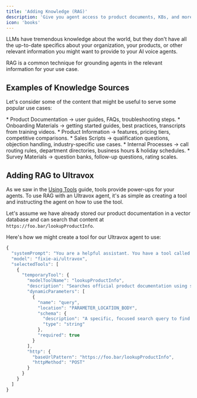 ```yaml
---
title: 'Adding Knowledge (RAG)'
description: 'Give you agent access to product documents, KBs, and more.'
icon: 'books'
---
```


LLMs have tremendous knowledge about the world, but they don't have all the up-to-date specifics about your organization, your products, or other relevant information you might want to provide to your AI voice agents.

RAG is a common technique for grounding agents in the relevant information for your use case.

## Examples of Knowledge Sources
Let's consider some of the content that might be useful to serve some popular use cases:

<AccordionGroup>
  <Accordion icon="bell-concierge" iconType="sharp-solid" title="Customer Success & Support" defaultOpen="true">
    * Product Documentation → user guides, FAQs, troubleshooting steps.
    * Onboarding Materials → getting started guides, best practices, transcripts from training videos.
  </Accordion>
  <Accordion icon="messages-dollar" iconType="sharp-solid" title="Customer Acquisition">
    * Product Information → features, pricing tiers, competitive comparisons.
    * Sales Scripts → qualification questions, objection handling, industry-specific use cases.
  </Accordion>
  <Accordion icon="ballot-check" iconType="sharp-solid" title="Operations">
    * Internal Processes → call routing rules, department directories, business hours & holiday schedules.
    * Survey Materials → question banks, follow-up questions, rating scales.
  </Accordion>
</AccordionGroup>

## Adding RAG to Ultravox
As we saw in the [Using Tools](/essentials/tools) guide, tools provide power-ups for your agents. To use RAG with an Ultravox agent, it's as simple as creating a tool and instructing the agent on how to use the tool.

Let's assume we have already stored our product documentation in a vector database and can search that content at `https://foo.bar/lookupProductInfo`.

Here's how we might create a tool for our Ultravox agent to use:

```js Example: Adding a RAG tool
{
  "systemPrompt": "You are a helpful assistant. You have a tool called 'lookupProductInfo' that you must use to find answers.",
  "model": "fixie-ai/ultravox",
  "selectedTools": [
    {
      "temporaryTool": {
        "modelToolName": "lookupProductInfo",
        "description": "Searches official product documentation using semantic similarity to find relevant information. Use this tool to look up specific product features, specifications, limitations, pricing, or support information. The tool returns the most relevant text chunks from the documentation.",
        "dynamicParameters": [
          {
            "name": "query",
            "location": "PARAMETER_LOCATION_BODY",
            "schema": {
              "description": "A specific, focused search query to find relevant product information",
              "type": "string"
            },
            "required": true
          }
        ],
        "http": {
          "baseUrlPattern": "https://foo.bar/lookupProductInfo",
          "httpMethod": "POST"
        }
      }
    }
  ]
}
```
